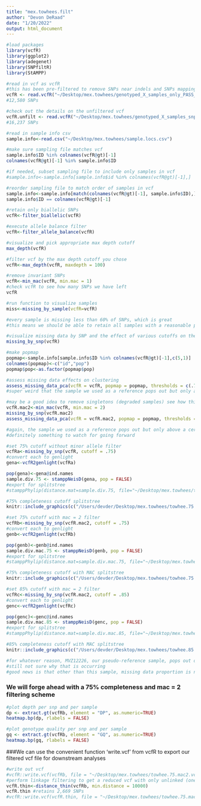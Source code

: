 ```yaml
---
title: "mex.towhees.filt"
author: "Devon DeRaad"
date: "1/20/2022"
output: html_document
---
```


```r
#load packages
library(vcfR)
library(ggplot2)
library(adegenet)
library(SNPfiltR)
library(StAMPP)

#read in vcf as vcfR
#this has been pre-filtered to remove SNPs near indels and SNPs mapping with low confidence
vcfR <- read.vcfR("~/Desktop/mex.towhees/genotyped_X_samples_only_PASS_snp.vcf")
#12,580 SNPs

#check out the details on the unfiltered vcf
vcfR.unfilt <- read.vcfR("~/Desktop/mex.towhees/genotyped_X_samples_snps.vcf")
#16,237 SNPs

#read in sample info csv
sample.info<-read.csv("~/Desktop/mex.towhees/sample.locs.csv")

#make sure sampling file matches vcf
sample.info$ID %in% colnames(vcfR@gt)[-1]
colnames(vcfR@gt)[-1] %in% sample.info$ID

#if needed, subset sampling file to include only samples in vcf
#sample.info<-sample.info[sample.info$id %in% colnames(vcfR@gt)[-1],]

#reorder sampling file to match order of samples in vcf
sample.info<-sample.info[match(colnames(vcfR@gt)[-1], sample.info$ID),]
sample.info$ID == colnames(vcfR@gt)[-1]
```

```r
#retain only biallelic SNPs
vcfR<-filter_biallelic(vcfR)
```

```r
#execute allele balance filter
vcfR<-filter_allele_balance(vcfR)
```

```r
#visualize and pick appropriate max depth cutoff
max_depth(vcfR)

#filter vcf by the max depth cutoff you chose
vcfR<-max_depth(vcfR, maxdepth = 100)

#remove invariant SNPs
vcfR<-min_mac(vcfR, min.mac = 1)
#check vcfR to see how many SNPs we have left
vcfR
```

```r
#run function to visualize samples
miss<-missing_by_sample(vcfR=vcfR)

#every sample is missing less than 60% of SNPs, which is great
#this means we should be able to retain all samples with a reasonable per-SNP filtering threshold
```

```r
#visualize missing data by SNP and the effect of various cutoffs on the missingness of each sample
missing_by_snp(vcfR)

#make popmap
popmap<-sample.info[sample.info$ID %in% colnames(vcfR@gt)[-1],c(5,1)]
colnames(popmap)<-c("id","pop")
popmap$pop<-as.factor(popmap$pop)

#assess missing data effects on clustering
assess_missing_data_pca(vcfR = vcfR, popmap = popmap, thresholds = c(.75,.85,1), clustering = FALSE)
#super weird that the sample we used as a reference pops out but only above a certain filtering threshold

#may be a good idea to remove singletons (degraded samples) see how this affects the number of SNPs retained
vcfR.mac2<-min_mac(vcfR, min.mac = 2)
missing_by_snp(vcfR.mac2)
assess_missing_data_pca(vcfR = vcfR.mac2, popmap = popmap, thresholds = c(.70,.75,.80,1), clustering = FALSE)

#again, the sample we used as a reference pops out but only above a certain filtering threshold
#definitely something to watch for going forward
```
```r
#set 75% cutoff without minor allele filter
vcfRa<-missing_by_snp(vcfR, cutoff = .75)
#convert each to genlight
gena<-vcfR2genlight(vcfRa)

pop(gena)<-gena@ind.names
sample.div.75 <- stamppNeisD(gena, pop = FALSE)
#export for splitstree
#stamppPhylip(distance.mat=sample.div.75, file="~/Desktop/mex.towhees/towhee.75.splits.txt")

#75% completeness cutoff splitstree
knitr::include_graphics(c("/Users/devder/Desktop/mex.towhees/towhee.75.splitstree.png"))

#set 75% cutoff with mac = 2 filter
vcfRb<-missing_by_snp(vcfR.mac2, cutoff = .75)
#convert each to genlight
genb<-vcfR2genlight(vcfRb)

pop(genb)<-genb@ind.names
sample.div.mac.75 <- stamppNeisD(genb, pop = FALSE)
#export for splitstree
#stamppPhylip(distance.mat=sample.div.mac.75, file="~/Desktop/mex.towhees/towhee.75.mac.splits.txt")

#75% completeness cutoff with MAC splitstree
knitr::include_graphics(c("/Users/devder/Desktop/mex.towhees/towhee.75.mac.splitstree.png"))

#set 85% cutoff with mac = 2 filter
vcfRc<-missing_by_snp(vcfR.mac2, cutoff = .85)
#convert each to genlight
genc<-vcfR2genlight(vcfRc)

pop(genc)<-genc@ind.names
sample.div.mac.85 <- stamppNeisD(genc, pop = FALSE)
#export for splitstree
#stamppPhylip(distance.mat=sample.div.mac.85, file="~/Desktop/mex.towhees/towhee.85.mac.splits.txt")

#85% completeness cutoff with MAC splitstree
knitr::include_graphics(c("/Users/devder/Desktop/mex.towhees/towhee.85.mac.splitstree.png"))

#for whatever reason, MVZ12226, our pseudo-reference sample, pops out on a long branch at a certain filtering threshold.
#still not sure why that is occurring
#good news is that other than this sample, missing data proportion is not affecting sample clustering patterns in any discernable way
```

### We will forge ahead with a 75% completeness and mac = 2 filtering scheme
```r
#plot depth per snp and per sample
dp <- extract.gt(vcfRb, element = "DP", as.numeric=TRUE)
heatmap.bp(dp, rlabels = FALSE)
```

```r
#plot genotype quality per snp and per sample
gq <- extract.gt(vcfRb, element = "GQ", as.numeric=TRUE)
heatmap.bp(gq, rlabels = FALSE)
```

###We can use the convenient function 'write.vcf' from vcfR to export our filtered vcf file for downstream analyses

```r
#write out vcf
#vcfR::write.vcf(vcfRb, file = "~/Desktop/mex.towhees/towhee.75.mac2.vcf.gz")
#perform linkage filtering to get a reduced vcf with only unlinked (one per UCE) SNPs
vcfR.thin<-distance_thin(vcfRb, min.distance = 10000)
vcfR.thin #retains 2,669 SNPs
#vcfR::write.vcf(vcfR.thin, file = "~/Desktop/mex.towhees/towhee.75.mac2.unlinked.vcf.gz")
```

